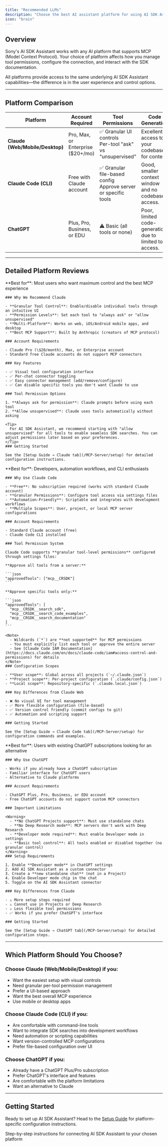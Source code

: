 ```yaml
---
title: "Recommended LLMs"
description: "Choose the best AI assistant platform for using AI SDK Assistant"
icon: "brain"
---
```


## Overview

Sony's AI SDK Assistant works with any AI platform that supports MCP (Model Context Protocol). Your choice of platform affects how you manage tool permissions, configure the connection, and interact with the SDK documentation.

All platforms provide access to the same underlying AI SDK Assistant capabilities—the difference is in the user experience and control options.

---

## Platform Comparison

| Platform                        | Account Required                   | Tool Permissions                                                   | Code Generation                                           | Setup                 | Best For                         |
| ------------------------------- | ---------------------------------- | ------------------------------------------------------------------ | --------------------------------------------------------- | --------------------- | -------------------------------- |
| **Claude (Web/Mobile/Desktop)** | Pro, Max, or Enterprise (\$20+/mo) | ✅ Granular UI controls<br />Per-tool "ask" vs "unsupervised"       | Excellent, access to your codebase for context.           | Easy (UI-based)       | Most users, maximum control      |
| **Claude Code (CLI)**           | Free with Claude account           | ✅ Granular file-based config<br />Approve server or specific tools | Good, smaller context window and no codebase access.      | Medium (config files) | Developers, automation workflows |
| **ChatGPT**                     | Plus, Pro, Business, or EDU        | ⚠️ Basic (all tools or none)                                       | Poor, limited code-generation due to limited tool access. | Easy (UI-based)       | Existing ChatGPT subscribers     |

---

## Detailed Platform Reviews

<AccordionGroup>
  <Accordion title="Claude (Web, Mobile, Desktop) - Recommended" icon="star">
    **Best for**: Most users who want maximum control and the best MCP experience

    ### Why We Recommend Claude

    - **Granular Tool Control**: Enable/disable individual tools through an intuitive UI
    - **Permission Levels**: Set each tool to "always ask" or "allow unsupervised"
    - **Multi-Platform**: Works on web, iOS/Android mobile apps, and desktop
    - **Best MCP Support**: Built by Anthropic (creators of MCP protocol)

    ### Account Requirements

    - Claude Pro (\$20/month), Max, or Enterprise account
    - Standard free Claude accounts do not support MCP connectors

    ### Key Features

    - ✅ Visual tool configuration interface
    - ✅ Per-chat connector toggling
    - ✅ Easy connector management (add/remove/configure)
    - ✅ Can disable specific tools you don't want Claude to use

    ### Tool Permission Options

    1. **Always ask for permission**: Claude prompts before using each tool
    2. **Allow unsupervised**: Claude uses tools automatically without asking

    <Tip>
      For AI SDK Assistant, we recommend starting with "allow unsupervised" for all tools to enable seamless SDK searches. You can adjust permissions later based on your preferences.
    </Tip>
    ### Getting Started

    See the [Setup Guide → Claude tab](/MCP-Server/setup) for detailed configuration instructions.
  </Accordion>
  <Accordion title="Claude Code (CLI) - Recommended for Developers" icon="terminal">
    **Best for**: Developers, automation workflows, and CLI enthusiasts

    ### Why Use Claude Code

    - **Free**: No subscription required (works with standard Claude account)
    - **Granular Permissions**: Configure tool access via settings files
    - **Automation-Friendly**: Scriptable and integrates with development workflows
    - **Multiple Scopes**: User, project, or local MCP server configurations

    ### Account Requirements

    - Standard Claude account (free)
    - Claude Code CLI installed

    ### Tool Permission System

    Claude Code supports **granular tool-level permissions** configured through settings files:

    **Approve all tools from a server:**

    ```json
    "approvedTools": ["mcp__CRSDK"]
    ```

    **Approve specific tools only:**

    ```json
    "approvedTools": [
      "mcp__CRSDK__search_sdk",
      "mcp__CRSDK__search_code_examples",
      "mcp__CRSDK__search_documentation"
    ]
    ```

    <Note>
      - Wildcards (`*`) are **not supported** for MCP permissions
      - You must explicitly list each tool or approve the entire server
      - See [Claude Code IAM Documentation](https://docs.claude.com/en/docs/claude-code/iam#access-control-and-permissions) for details
    </Note>
    ### Configuration Scopes

    - **User scope**: Global across all projects (`~/.claude.json`)
    - **Project scope**: Per-project configuration (`.claude/config.json`)
    - **Local scope**: Repository-specific (`.claude.local.json`)

    ### Key Differences from Claude Web

    - ❌ No visual UI for tool management
    - ✅ More flexible configuration (file-based)
    - ✅ Version control friendly (commit configs to git)
    - ✅ Automation and scripting support

    ### Getting Started

    See the [Setup Guide → Claude Code tab](/MCP-Server/setup) for configuration commands and examples.
  </Accordion>
  <Accordion title="ChatGPT - Alternative Option" icon="message">
    **Best for**: Users with existing ChatGPT subscriptions looking for an alternative

    ### Why Use ChatGPT

    - Works if you already have a ChatGPT subscription
    - Familiar interface for ChatGPT users
    - Alternative to Claude platforms

    ### Account Requirements

    - ChatGPT Plus, Pro, Business, or EDU account
    - Free ChatGPT accounts do not support custom MCP connectors

    ### Important Limitations

    <Warning>
      - **No ChatGPT Projects support**: Must use standalone chats
      - **No Deep Research mode**: MCP servers don't work with Deep Research
      - **Developer mode required**: Must enable Developer mode in settings
      - **Basic tool control**: All tools enabled or disabled together (no granular control)
    </Warning>
    ### Setup Requirements

    1. Enable **Developer mode** in ChatGPT settings
    2. Add AI SDK Assistant as a custom connector
    3. Create a **new standalone chat** (not in a Project)
    4. Enable Developer mode chip in the chat
    5. Toggle on the AI SDK Assistant connector

    ### Key Differences from Claude

    - ⚠️ More setup steps required
    - ⚠️ Cannot use in Projects or Deep Research
    - ⚠️ Less flexible tool permissions
    - ✅ Works if you prefer ChatGPT's interface

    ### Getting Started

    See the [Setup Guide → ChatGPT tab](/MCP-Server/setup) for detailed configuration steps.
  </Accordion>
</AccordionGroup>

---

## Which Platform Should You Choose?

### Choose **Claude (Web/Mobile/Desktop)** if you:

- Want the easiest setup with visual controls
- Need granular per-tool permission management
- Prefer a UI-based approach
- Want the best overall MCP experience
- Use mobile or desktop apps

### Choose **Claude Code (CLI)** if you:

- Are comfortable with command-line tools
- Want to integrate SDK searches into development workflows
- Need automation or scripting capabilities
- Want version-controlled MCP configurations
- Prefer file-based configuration over UI

### Choose **ChatGPT** if you:

- Already have a ChatGPT Plus/Pro subscription
- Prefer ChatGPT's interface and features
- Are comfortable with the platform limitations
- Want an alternative to Claude

---

## Getting Started

Ready to set up AI SDK Assistant? Head to the [Setup Guide](/MCP-Server/setup) for platform-specific configuration instructions.

<Card title="Setup Guide" icon="rocket" href="/MCP-Server/setup">
  Step-by-step instructions for connecting AI SDK Assistant to your chosen platform
</Card>